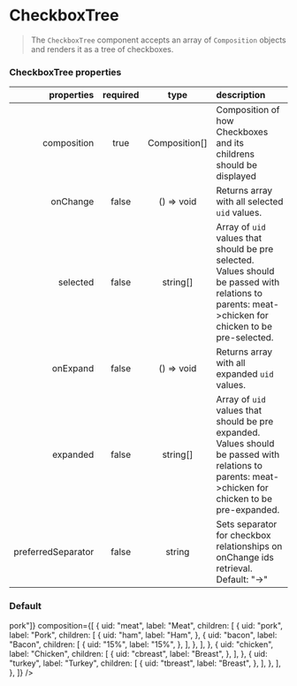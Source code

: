
<Meta title="Forms/CheckboxTree" component={CheckboxTree} />

# CheckboxTree

> The `CheckboxTree` component accepts an array of `Composition` objects and renders it as a tree of checkboxes.

### CheckboxTree properties

|         properties | required |     type      | description                                                                                                                                         |
| -----------------: | :------: | :-----------: | :-------------------------------------------------------------------------------------------------------------------------------------------------- |
|        composition |   true   | Composition[] | Composition of how Checkboxes and its childrens should be displayed                                                                                 |
|           onChange |  false   |  () => void   | Returns array with all selected `uid` values.                                                                                                       |
|           selected |  false   |   string[]    | Array of `uid` values that should be pre selected. Values should be passed with relations to parents: meat->chicken for chicken to be pre-selected. |
|           onExpand |  false   |  () => void   | Returns array with all expanded `uid` values.                                                                                                       |
|           expanded |  false   |   string[]    | Array of `uid` values that should be pre expanded. Values should be passed with relations to parents: meat->chicken for chicken to be pre-expanded. |
| preferredSeparator |  false   |    string     | Sets separator for checkbox relationships on onChange ids retrieval. Default: "->"                                                                  |

### Default

<Preview>
  <Story name="simple">
    <CheckboxTree
      expanded={["meat", "meat->pork"]}
      composition={[
        {
          uid: "meat",
          label: "Meat",
          children: [
            {
              uid: "pork",
              label: "Pork",
              children: [
                {
                  uid: "ham",
                  label: "Ham",
                },
                {
                  uid: "bacon",
                  label: "Bacon",
                  children: [
                    {
                      uid: "15%",
                      label: "15%",
                    },
                  ],
                },
              ],
            },
            {
              uid: "chicken",
              label: "Chicken",
              children: [
                {
                  uid: "cbreast",
                  label: "Breast",
                },
              ],
            },
            {
              uid: "turkey",
              label: "Turkey",
              children: [
                {
                  uid: "tbreast",
                  label: "Breast",
                },
              ],
            },
          ],
        },
      ]}
    />
  </Story>
</Preview>
